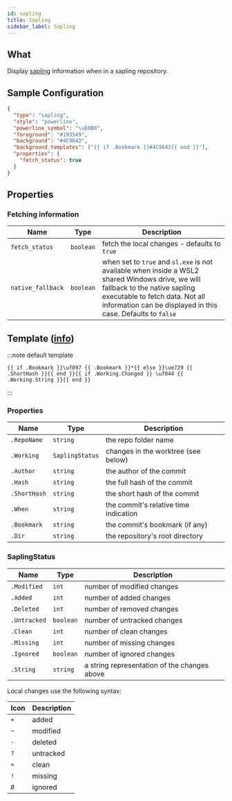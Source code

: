 ```yaml
---
id: sapling
title: Sapling
sidebar_label: Sapling
---
```


## What

Display [sapling][sapling] information when in a sapling repository.

## Sample Configuration

```json
{
  "type": "sapling",
  "style": "powerline",
  "powerline_symbol": "\uE0B0",
  "foreground": "#193549",
  "background": "#4C9642",
  "background_templates": ["{{ if .Bookmark }}#4C9642{{ end }}"],
  "properties": {
    "fetch_status": true
  }
}
```

## Properties

### Fetching information

| Name              | Type      | Description                                                                                                                                                                                                                       |
| ----------------- | --------- | --------------------------------------------------------------------------------------------------------------------------------------------------------------------------------------------------------------------------------- |
| `fetch_status`    | `boolean` | fetch the local changes - defaults to `true`                                                                                                                                                                                      |
| `native_fallback` | `boolean` | when set to `true` and `sl.exe` is not available when inside a WSL2 shared Windows drive, we will fallback to the native sapling executable to fetch data. Not all information can be displayed in this case. Defaults to `false` |

## Template ([info][templates])

:::note default template

```template
{{ if .Bookmark }}\uf097 {{ .Bookmark }}*{{ else }}\ue729 {{ .ShortHash }}{{ end }}{{ if .Working.Changed }} \uf044 {{ .Working.String }}{{ end }}
```

:::

### Properties

| Name         | Type            | Description                           |
| ------------ | --------------- | ------------------------------------- |
| `.RepoName`  | `string`        | the repo folder name                  |
| `.Working`   | `SaplingStatus` | changes in the worktree (see below)   |
| `.Author`    | `string`        | the author of the commit              |
| `.Hash`      | `string`        | the full hash of the commit           |
| `.ShortHash` | `string`        | the short hash of the commit          |
| `.When`      | `string`        | the commit's relative time indication |
| `.Bookmark`  | `string`        | the commit's bookmark (if any)        |
| `.Dir`       | `string`        | the repository's root directory       |

### SaplingStatus

| Name         | Type      | Description                                  |
| ------------ | --------- | -------------------------------------------- |
| `.Modified`  | `int`     | number of modified changes                   |
| `.Added`     | `int`     | number of added changes                      |
| `.Deleted`   | `int`     | number of removed changes                    |
| `.Untracked` | `boolean` | number of untracked changes                  |
| `.Clean`     | `int`     | number of clean changes                      |
| `.Missing`   | `int`     | number of missing changes                    |
| `.Ignored`   | `boolean` | number of ignored changes                    |
| `.String`    | `string`  | a string representation of the changes above |

Local changes use the following syntax:

| Icon | Description |
| ---- | ----------- |
| `+`  | added       |
| `~`  | modified    |
| `-`  | deleted     |
| `?`  | untracked   |
| `=`  | clean       |
| `!`  | missing     |
| `Ø`  | ignored     |

[sapling]: https://sapling-scm.com/
[templates]: /docs/configuration/templates
